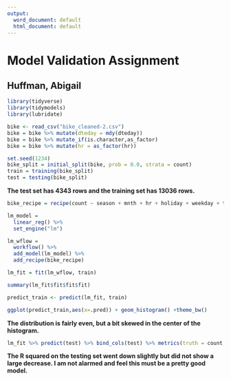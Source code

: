 ---
output:
  word_document: default
  html_document: default
---
# Model Validation Assignment
## Huffman, Abigail  

```{r include=FALSE}
library(tidyverse)
library(tidymodels)
library(lubridate)

bike <- read_csv("bike_cleaned-2.csv")
bike = bike %>% mutate(dteday = mdy(dteday)) 
bike = bike %>% mutate_if(is.character,as_factor)
bike = bike %>% mutate(hr = as_factor(hr))
```

```{r Task 1}
set.seed(1234)
bike_split = initial_split(bike, prob = 0.0, strata = count)
train = training(bike_split)
test = testing(bike_split)
```  

**The test set has 4343 rows and the training set has 13036 rows.**  

```{r}
bike_recipe = recipe(count ~ season + mnth + hr + holiday + weekday + temp + weathersit, train)

lm_model =
  linear_reg() %>% 
  set_engine("lm") 

lm_wflow = 
  workflow() %>% 
  add_model(lm_model) %>% 
  add_recipe(bike_recipe)

lm_fit = fit(lm_wflow, train)
```


```{r}
summary(lm_fit$fit$fit$fit)
```

```{r}
predict_train <- predict(lm_fit, train)

ggplot(predict_train,aes(x=.pred)) + geom_histogram() +theme_bw()
```
  
**The distribution is fairly even, but a bit skewed in the center of the histogram.**  

```{r}
lm_fit %>% predict(test) %>% bind_cols(test) %>% metrics(truth = count, estimate = .pred)
```
  
**The R squared on the testing set went down slightly but did not show a large decrease. I am not alarmed and feel this must be a pretty good model.**